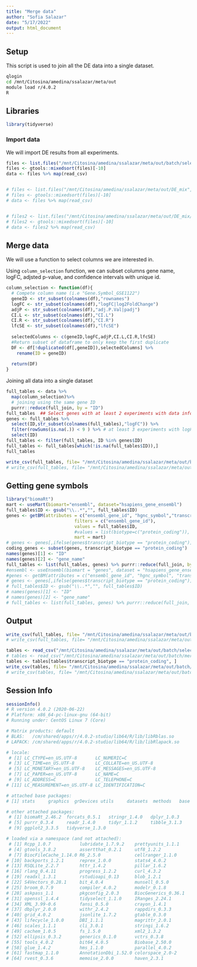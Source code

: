 ```yaml
---
title: "Merge data"
author: "Sofia Salazar"
date: "5/17/2022"
output: html_document
---
```


## Setup

This script is used to join all the DE data into a single dataset.

```bash
qlogin
cd /mnt/Citosina/amedina/ssalazar/meta/out
module load r/4.0.2
R
```

## Libraries

```r
library(tidyverse)
```

### Import data

We will import DE results from all experiments. 

```r
files <- list.files("/mnt/Citosina/amedina/ssalazar/meta/out/batch/selected", full.names = T)
files <- gtools::mixedsort(files)[-10]
data <- files %>% map(read_csv)


# files <- list.files("/mnt/Citosina/amedina/ssalazar/meta/out/DE_mix", full.names = T)
# files <- gtools::mixedsort(files)[-10]
# data <- files %>% map(read_csv)


# files2 <- list.files("/mnt/Citosina/amedina/ssalazar/meta/out/DE_mix/selected", full.names = T)
# files2 <- gtools::mixedsort(files)[-10]
# data <- files2 %>% map(read_csv)
```

## Merge data

We will use a function to select columns we are interested in.

Using `column_selection` function, we can subset columns gene name,
logFC, adjsted p-value, and confidence intervals with unique id. 

```r
column_selection <- function(df){
  # Compete column name (i.e "Gene.Symbol_GSE1122")
  geneID <- str_subset(colnames(df),"rownames")
  logFC <- str_subset(colnames(df),"logFC|log2FoldChange")
  adjP <- str_subset(colnames(df),"adj.P.Val|padj")
  CI.L <- str_subset(colnames(df),"CI.L")
  CI.R <- str_subset(colnames(df),"CI.R")
  lfcSE <- str_subset(colnames(df),"lfcSE")
  
  selectedColumns <- c(geneID,logFC,adjP,CI.L,CI.R,lfcSE)
  #Return subset of dataframe to only keep the first duplicate
  DF <- df[!duplicated(df[,geneID]),selectedColumns] %>%
    rename(ID = geneID)
  
  return(DF)
}
```

Joining all data into a single dataset

```r
full_tables <- data %>% 
  map(column_selection)%>% 
  # joining using the same gene ID
  purrr::reduce(full_join, by = "ID") 
full_tables  ## Select genes with at least 2 experiments with data information
genes <- full_tables %>% 
  select(ID,str_subset(colnames(full_tables),"logFC")) %>%
  filter(rowSums(is.na(.)) < 9 ) %>% # at least 3 experiments with logFC (9/12 NA)
  select(ID)
full_tables <- filter(full_tables, ID %in% genes$ID)
full_tables <- full_tables[which(!is.na(full_tables$ID)),]
full_tables

write_csv(full_tables, file= "/mnt/Citosina/amedina/ssalazar/meta/out/batch/selected/mergedTables.csv")
# write_csv(full_tables, file= "/mnt/Citosina/amedina/ssalazar/meta/out/batch/mergedTables.csv")
```

## Getting gene symbols

```r
library("biomaRt")
mart <- useMart(biomart="ensembl", dataset="hsapiens_gene_ensembl")
full_tables$ID <- gsub("\\..*","", full_tables$ID)
genes <- getBM(attributes = c("ensembl_gene_id", "hgnc_symbol","transcript_biotype"), 
                          filters = c("ensembl_gene_id"), 
                          values = full_tables$ID,
                          #values = list(biotype=c("protein_coding")), 
                          mart = mart)
# genes <- genes[,ifelse(genes$transcript_biotype == "protein_coding")]
coding_genes <- subset(genes, transcript_biotype == "protein_coding")
names(genes)[1] <- "ID"
names(genes)[2] <- "gene_name"
full_tables <- list(full_tables, genes) %>% purrr::reduce(full_join, by = "ID") 
#ensembl <- useEnsembl(biomart = "genes", dataset = "hsapiens_gene_ensembl")
#genes <- getBM(attributes = c("ensembl_gene_id", "hgnc_symbol", "transcript_biotype"), filters = c("ensembl_gene_id"), values = full_tables$ID, mart = ensembl)
# genes <- genes[,ifelse(genes$transcript_biotype == "protein_coding")]
# full_tables$ID <- gsub("\\..*","", full_tables$ID)
# names(genes)[1] <- "ID"
# names(genes)[2] <- "gene_name"
# full_tables <- list(full_tables, genes) %>% purrr::reduce(full_join, by = "ID") 
```

## Output

```r
write_csv(full_tables, file= "/mnt/Citosina/amedina/ssalazar/meta/out/batch/selected/mergedTables_symbol.csv")
# write_csv(full_tables, file= "/mnt/Citosina/amedina/ssalazar/meta/out/batch/mergedTables_symbol.csv")
```

```r
tables <- read_csv("/mnt/Citosina/amedina/ssalazar/meta/out/batch/selected/mergedTables_symbol.csv")
# tables <- read_csv("/mnt/Citosina/amedina/ssalazar/meta/out/batch/mergedTables_symbol.csv")
tables <- tables[tables$transcript_biotype == "protein_coding", ]
write_csv(tables, file= "/mnt/Citosina/amedina/ssalazar/meta/out/batch/selected/merged_protein_coding.csv")
# write_csv(tables, file= "/mnt/Citosina/amedina/ssalazar/meta/out/batch/merged_protein_coding.csv")
```


## Session Info

```r
sessionInfo()
# R version 4.0.2 (2020-06-22)
# Platform: x86_64-pc-linux-gnu (64-bit)
# Running under: CentOS Linux 7 (Core)

# Matrix products: default
# BLAS:   /cm/shared/apps/r/4.0.2-studio/lib64/R/lib/libRblas.so
# LAPACK: /cm/shared/apps/r/4.0.2-studio/lib64/R/lib/libRlapack.so

# locale:
 # [1] LC_CTYPE=en_US.UTF-8       LC_NUMERIC=C              
 # [3] LC_TIME=en_US.UTF-8        LC_COLLATE=en_US.UTF-8    
 # [5] LC_MONETARY=en_US.UTF-8    LC_MESSAGES=en_US.UTF-8   
 # [7] LC_PAPER=en_US.UTF-8       LC_NAME=C                 
 # [9] LC_ADDRESS=C               LC_TELEPHONE=C            
# [11] LC_MEASUREMENT=en_US.UTF-8 LC_IDENTIFICATION=C       

# attached base packages:
# [1] stats     graphics  grDevices utils     datasets  methods   base     

# other attached packages:
 # [1] biomaRt_2.46.2  forcats_0.5.1   stringr_1.4.0   dplyr_1.0.3    
 # [5] purrr_0.3.4     readr_1.4.0     tidyr_1.1.2     tibble_3.1.3   
 # [9] ggplot2_3.3.5   tidyverse_1.3.0

# loaded via a namespace (and not attached):
 # [1] Rcpp_1.0.7           lubridate_1.7.9.2    prettyunits_1.1.1   
 # [4] gtools_3.8.2         assertthat_0.2.1     utf8_1.2.2          
 # [7] BiocFileCache_1.14.0 R6_2.5.0             cellranger_1.1.0    
# [10] backports_1.2.1      reprex_1.0.0         stats4_4.0.2        
# [13] RSQLite_2.2.7        httr_1.4.2           pillar_1.6.2        
# [16] rlang_0.4.11         progress_1.2.2       curl_4.3.2          
# [19] readxl_1.3.1         rstudioapi_0.13      blob_1.2.1          
# [22] S4Vectors_0.28.1     bit_4.0.4            munsell_0.5.0       
# [25] broom_0.7.9          compiler_4.0.2       modelr_0.1.8        
# [28] askpass_1.1          pkgconfig_2.0.3      BiocGenerics_0.36.1 
# [31] openssl_1.4.4        tidyselect_1.1.0     IRanges_2.24.1      
# [34] XML_3.99-0.6         fansi_0.5.0          crayon_1.4.1        
# [37] dbplyr_2.0.0         withr_2.4.2          rappdirs_0.3.3      
# [40] grid_4.0.2           jsonlite_1.7.2       gtable_0.3.0        
# [43] lifecycle_1.0.0      DBI_1.1.1            magrittr_2.0.1      
# [46] scales_1.1.1         cli_3.0.1            stringi_1.6.2       
# [49] cachem_1.0.5         fs_1.5.0             xml2_1.3.2          
# [52] ellipsis_0.3.2       generics_0.1.0       vctrs_0.3.8         
# [55] tools_4.0.2          bit64_4.0.5          Biobase_2.50.0      
# [58] glue_1.4.2           hms_1.1.0            parallel_4.0.2      
# [61] fastmap_1.1.0        AnnotationDbi_1.52.0 colorspace_2.0-2    
# [64] rvest_0.3.6          memoise_2.0.0        haven_2.3.1
```

